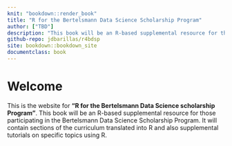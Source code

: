 ```yaml
---
knit: "bookdown::render_book"
title: "R for the Bertelsmann Data Science Scholarship Program"
author: ["TBD"]
description: "This book will be an R-based supplemental resource for those participating in the Bertelsmann Data Science Scholarship Program. It will contain sections of the curriculum translated into R and also supplemental tutorials on specific topics using R."
github-repo: jdbarillas/r4bdsp
site: bookdown::bookdown_site
documentclass: book
---
```


# Welcome {-}

This is the website for **"R for the Bertelsmann Data Science scholarship Program"**. This book will be an R-based supplemental resource for those participating in the Bertelsmann Data Science Scholarship Program. It will contain sections of the curriculum translated into R and also supplemental tutorials on specific topics using R.